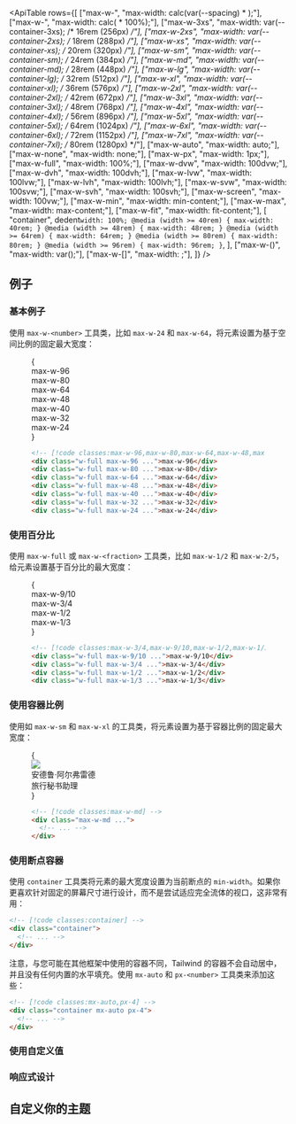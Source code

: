 

<ApiTable
  rows={[
    ["max-w-<number>", "max-width: calc(var(--spacing) * <number>);"],
    ["max-w-<fraction>", "max-width: calc(<fraction> * 100%);"],
    ["max-w-3xs", "max-width: var(--container-3xs); /* 16rem (256px) */"],
    ["max-w-2xs", "max-width: var(--container-2xs); /* 18rem (288px) */"],
    ["max-w-xs", "max-width: var(--container-xs); /* 20rem (320px) */"],
    ["max-w-sm", "max-width: var(--container-sm); /* 24rem (384px) */"],
    ["max-w-md", "max-width: var(--container-md); /* 28rem (448px) */"],
    ["max-w-lg", "max-width: var(--container-lg); /* 32rem (512px) */"],
    ["max-w-xl", "max-width: var(--container-xl); /* 36rem (576px) */"],
    ["max-w-2xl", "max-width: var(--container-2xl); /* 42rem (672px) */"],
    ["max-w-3xl", "max-width: var(--container-3xl); /* 48rem (768px) */"],
    ["max-w-4xl", "max-width: var(--container-4xl); /* 56rem (896px) */"],
    ["max-w-5xl", "max-width: var(--container-5xl); /* 64rem (1024px) */"],
    ["max-w-6xl", "max-width: var(--container-6xl); /* 72rem (1152px) */"],
    ["max-w-7xl", "max-width: var(--container-7xl); /* 80rem (1280px) */"],
    ["max-w-auto", "max-width: auto;"],
    ["max-w-none", "max-width: none;"],
    ["max-w-px", "max-width: 1px;"],
    ["max-w-full", "max-width: 100%;"],
    ["max-w-dvw", "max-width: 100dvw;"],
    ["max-w-dvh", "max-width: 100dvh;"],
    ["max-w-lvw", "max-width: 100lvw;"],
    ["max-w-lvh", "max-width: 100lvh;"],
    ["max-w-svw", "max-width: 100svw;"],
    ["max-w-svh", "max-width: 100svh;"],
    ["max-w-screen", "max-width: 100vw;"],
    ["max-w-min", "max-width: min-content;"],
    ["max-w-max", "max-width: max-content;"],
    ["max-w-fit", "max-width: fit-content;"],
    [
      "container",
      dedent`
        width: 100%;
        @media (width >= 40rem) { max-width: 40rem; }
        @media (width >= 48rem) { max-width: 48rem; }
        @media (width >= 64rem) { max-width: 64rem; }
        @media (width >= 80rem) { max-width: 80rem; }
        @media (width >= 96rem) { max-width: 96rem; }
      `,
    ],
    ["max-w-(<custom-property>)", "max-width: var(<custom-property>);"],
    ["max-w-[<value>]", "max-width: <value>;"],
  ]}
/>

## 例子

### 基本例子

使用 `max-w-<number>` 工具类，比如 `max-w-24` 和 `max-w-64`，将元素设置为基于空间比例的固定最大宽度：

<Figure hint="调整示例大小以查看预期行为">

<Example resizable>
  {
    <div className="align-start grid gap-4 text-center font-mono text-xs font-bold text-white">
      <div className="relative grid w-full rounded-lg">
        <Stripes border className="absolute inset-0 h-full rounded-lg" />
        <div className="relative max-w-96 rounded-lg bg-blue-500 px-4 py-2">max-w-96</div>
      </div>
      <div className="relative grid w-full rounded-lg">
        <Stripes border className="absolute inset-0 h-full rounded-lg" />
        <div className="relative max-w-80 rounded-lg bg-blue-500 px-4 py-2">max-w-80</div>
      </div>
      <div className="relative grid w-full rounded-lg">
        <Stripes border className="absolute inset-0 h-full rounded-lg" />
        <div className="relative max-w-64 rounded-lg bg-blue-500 px-4 py-2">max-w-64</div>
      </div>
      <div className="relative grid w-full rounded-lg">
        <Stripes border className="absolute inset-0 h-full rounded-lg" />
        <div className="relative max-w-48 rounded-lg bg-blue-500 px-4 py-2">max-w-48</div>
      </div>
      <div className="relative grid w-full rounded-lg">
        <Stripes border className="absolute inset-0 h-full rounded-lg" />
        <div className="relative max-w-40 rounded-lg bg-blue-500 px-4 py-2">max-w-40</div>
      </div>
      <div className="relative grid w-full rounded-lg">
        <Stripes border className="absolute inset-0 h-full rounded-lg" />
        <div className="relative max-w-32 rounded-lg bg-blue-500 px-4 py-2">max-w-32</div>
      </div>
      <div className="relative grid w-full rounded-lg">
        <Stripes border className="absolute inset-0 h-full rounded-lg" />
        <div className="relative max-w-24 rounded-lg bg-blue-500 px-4 py-2">max-w-24</div>
      </div>
    </div>
  }
</Example>

```html
<!-- [!code classes:max-w-96,max-w-80,max-w-64,max-w-48,max-w-40,max-w-32,max-w-24] -->
<div class="w-full max-w-96 ...">max-w-96</div>
<div class="w-full max-w-80 ...">max-w-80</div>
<div class="w-full max-w-64 ...">max-w-64</div>
<div class="w-full max-w-48 ...">max-w-48</div>
<div class="w-full max-w-40 ...">max-w-40</div>
<div class="w-full max-w-32 ...">max-w-32</div>
<div class="w-full max-w-24 ...">max-w-24</div>
```

</Figure>

### 使用百分比

使用 `max-w-full` 或 `max-w-<fraction>` 工具类，比如 `max-w-1/2` 和 `max-w-2/5`，给元素设置基于百分比的最大宽度：

<Figure hint="调整示例大小以查看预期行为">

<Example resizable>
  {
    <div className="align-start grid gap-4 text-center font-mono text-xs font-bold text-white">
      <div className="relative grid w-full rounded-lg">
        <Stripes border className="absolute inset-0 h-full rounded-lg" />
        <div className="relative max-w-9/10 truncate rounded-lg bg-indigo-500 px-4 py-2 text-nowrap">max-w-9/10</div>
      </div>
      <div className="relative grid w-full rounded-lg">
        <Stripes border className="absolute inset-0 h-full rounded-lg" />
        <div className="relative max-w-3/4 truncate rounded-lg bg-indigo-500 px-4 py-2 text-nowrap">max-w-3/4</div>
      </div>
      <div className="relative grid w-full rounded-lg">
        <Stripes border className="absolute inset-0 h-full rounded-lg" />
        <div className="relative max-w-1/2 truncate rounded-lg bg-indigo-500 px-4 py-2 text-nowrap">max-w-1/2</div>
      </div>
      <div className="relative grid w-full rounded-lg">
        <Stripes border className="absolute inset-0 h-full rounded-lg" />
        <div className="relative max-w-1/3 truncate rounded-lg bg-indigo-500 px-4 py-2 text-nowrap">max-w-1/3</div>
      </div>
    </div>
  }
</Example>

```html
<!-- [!code classes:max-w-3/4,max-w-9/10,max-w-1/2,max-w-1/3] -->
<div class="w-full max-w-9/10 ...">max-w-9/10</div>
<div class="w-full max-w-3/4 ...">max-w-3/4</div>
<div class="w-full max-w-1/2 ...">max-w-1/2</div>
<div class="w-full max-w-1/3 ...">max-w-1/3</div>
```

</Figure>

### 使用容器比例

使用如 `max-w-sm` 和 `max-w-xl` 的工具类，将元素设置为基于容器比例的固定最大宽度：

<Figure hint="调整示例大小以查看预期行为">

<Example resizable>
  {
    <div className="dark:highlight-white/5 relative mx-auto flex max-w-md items-center gap-6 overflow-hidden rounded-xl bg-white shadow-lg ring-1 ring-black/5 dark:bg-gray-800">
      <img
        className="absolute -left-6 h-28 w-28 rounded-full"
        src="https://images.unsplash.com/photo-1501196354995-cbb51c65aaea?ixlib=rb-1.2.1&ixid=MnwxMjA3fDB8MHxwaG90by1wYWdlfHx8fGVufDB8fHx8&auto=format&fit=facearea&facepad=4&w=256&h=256&q=80"
      />
      <div className="min-w-0 py-5 pr-5 pl-28">
        <div className="truncate text-sm font-medium text-gray-900 sm:text-base dark:text-gray-200">安德鲁·阿尔弗雷德</div>
        <div className="truncate text-sm leading-tight text-gray-500 sm:text-base dark:text-gray-400">
          旅行秘书助理
        </div>
      </div>
    </div>
  }
</Example>

```html
<!-- [!code classes:max-w-md] -->
<div class="max-w-md ...">
  <!-- ... -->
</div>
```

</Figure>

### 使用断点容器

使用 `container` 工具类将元素的最大宽度设置为当前断点的 `min-width`。如果你更喜欢针对固定的屏幕尺寸进行设计，而不是尝试适应完全流体的视口，这非常有用：

```html
<!-- [!code classes:container] -->
<div class="container">
  <!-- ... -->
</div>
```

注意，与您可能在其他框架中使用的容器不同，Tailwind 的容器不会自动居中，并且没有任何内置的水平填充。使用 `mx-auto` 和 `px-<number>` 工具类来添加这些：

```html
<!-- [!code classes:mx-auto,px-4] -->
<div class="container mx-auto px-4">
  <!-- ... -->
</div>
```

### 使用自定义值

<UsingACustomValue utility="max-w" value="220px" name="最大宽度" variable="max-width" />

### 响应式设计

<ResponsiveDesign property="max-width" defaultClass="max-w-sm" featuredClass="max-w-lg" />

## 自定义你的主题

<CustomizingYourSpacingScale utility="max-w" />
